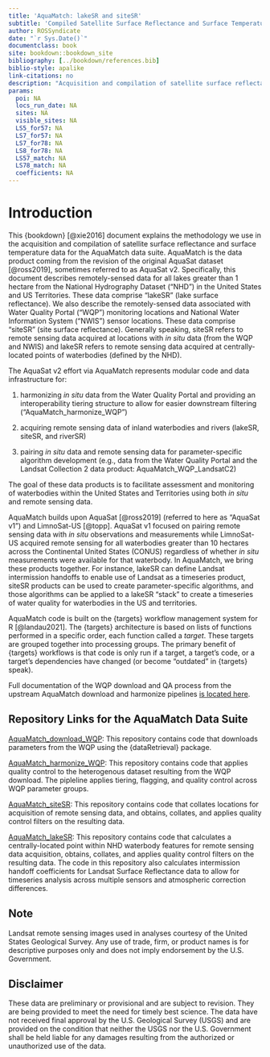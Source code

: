 ```yaml
---
title: 'AquaMatch: lakeSR and siteSR'
subtitle: 'Compiled Satellite Surface Reflectance and Surface Temperature for Waterbodies in the United States and US Territories'
author: ROSSyndicate
date: "`r Sys.Date()`"
documentclass: book
site: bookdown::bookdown_site
bibliography: [../bookdown/references.bib]
biblio-style: apalike
link-citations: no
description: "Acquisition and compilation of satellite surface reflectance data for all lakes in the United States and US Territories."
params:
  poi: NA
  locs_run_date: NA
  sites: NA
  visible_sites: NA
  LS5_for57: NA
  LS7_for57: NA
  LS7_for78: NA
  LS8_for78: NA
  LS57_match: NA
  LS78_match: NA
  coefficients: NA
---
```


# Introduction

This {bookdown} [@xie2016] document explains the methodology we use in the acquisition and compilation of satellite surface reflectance and surface temperature data for the AquaMatch data suite. AquaMatch is the data product coming from the revision of the original AquaSat dataset [@ross2019], sometimes referred to as AquaSat v2. Specifically, this document describes remotely-sensed data for all lakes greater than 1 hectare from the National Hydrography Dataset ("NHD") in the United States and US Territories. These data comprise "lakeSR" (lake surface reflectance). We also describe the remotely-sensed data associated with Water Quality Portal ("WQP") monitoring locations and National Water Information System ("NWIS") sensor locations. These data comprise "siteSR" (site surface reflectance). Generally speaking, siteSR refers to remote sensing data acquired at locations with *in situ* data (from the WQP and NWIS) and lakeSR refers to remote sensing data acquired at centrally-located points of waterbodies (defined by the NHD).

The AquaSat v2 effort via AquaMatch represents modular code and data infrastructure for:

1.  harmonizing *in situ* data from the Water Quality Portal and providing an interoperability tiering structure to allow for easier downstream filtering ("AquaMatch_harmonize_WQP")

2.  acquiring remote sensing data of inland waterbodies and rivers (lakeSR, siteSR, and riverSR)

3.  pairing *in situ* data and remote sensing data for parameter-specific algorithm development (e.g., data from the Water Quality Portal and the Landsat Collection 2 data product: AquaMatch_WQP_LandsatC2)

The goal of these data products is to facilitate assessment and monitoring of waterbodies within the United States and Territories using both *in situ* and remote sensing data.

AquaMatch builds upon AquaSat [@ross2019] (referred to here as "AquaSat v1") and LimnoSat-US [@topp]. AquaSat v1 focused on pairing remote sensing data with *in situ* observations and measurements while LimnoSat-US acquired remote sensing for all waterbodies greater than 10 hectares across the Continental United States (CONUS) regardless of whether *in situ* measurements were available for that waterbody. In AquaMatch, we bring these products together. For instance, lakeSR can define Landsat intermission handoffs to enable use of Landsat as a timeseries product, siteSR products can be used to create parameter-specific algorithms, and those algorithms can be applied to a lakeSR "stack" to create a timeseries of water quality for waterbodies in the US and territories.

AquaMatch code is built on the {targets} workflow management system for R [@landau2021]. The {targets} architecture is based on lists of functions performed in a specific order, each function called a *target*. These targets are grouped together into processing groups. The primary benefit of {targets} workflows is that code is only run if a target, a target's code, or a target's dependencies have changed (or become "outdated" in {targets} speak).

Full documentation of the WQP download and QA process from the upstream AquaMatch download and harmonize pipelines [is located here](https://aquasat.github.io/AquaMatch_documentation/).

## Repository Links for the AquaMatch Data Suite

[AquaMatch_download_WQP](https://github.com/AquaSat/AquaMatch_download_WQP): This repository contains code that downloads parameters from the WQP using the {dataRetrieval} package.

[AquaMatch_harmonize_WQP](https://github.com/AquaSat/AquaMatch_harmonize_WQP): This repository contains code that applies quality control to the heterogenous dataset resulting from the WQP download. The pipleline applies tiering, flagging, and quality control across WQP parameter groups.

[AquaMatch_siteSR](https://github.com/AquaSat/AquaMatch_siteSR): This repository contains code that collates locations for acquisition of remote sensing data, and obtains, collates, and applies quality control filters on the resulting data.

[AquaMatch_lakeSR](https://github.com/AquaSat/AquaMatch_lakeSR): This repository contains code that calculates a centrally-located point within NHD waterbody features for remote sensing data acquisition, obtains, collates, and applies quality control filters on the resulting data. The code in this repository also calculates intermission handoff coefficients for Landsat Surface Reflectance data to allow for timeseries analysis across multiple sensors and atmospheric correction differences.

## Note

Landsat remote sensing images used in analyses courtesy of the United States Geological Survey. Any use of trade, firm, or product names is for descriptive purposes only and does not imply endorsement by the U.S. Government.

## Disclaimer

These data are preliminary or provisional and are subject to revision. They are being provided to meet the need for timely best science. The data have not received final approval by the U.S. Geological Survey (USGS) and are provided on the condition that neither the USGS nor the U.S. Government shall be held liable for any damages resulting from the authorized or unauthorized use of the data.
